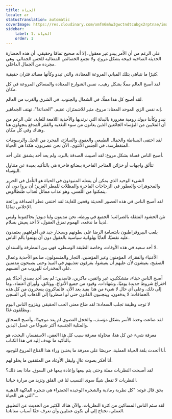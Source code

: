 ```yaml
---
title: الحياة
locale: ar
statusTranslation: automatic
coverImage: https://res.cloudinary.com/xmfm6mhw3gwctndtcubgx2rptnae/image/upload/v1741354419/small_cover_la_gran_rebelion_28716e29d2.webp
sidebar:
    label: 1. الحياة
    order: 1
---
```

على الرغم من أن الأمر يبدو غير معقول، إلا أنه صحيح تمامًا وحقيقي، أن هذه الحضارة الحديثة الصاخبة قبيحة بشكل مروع، ولا تجمع الخصائص المتعالية للحس الجمالي، وهي مجردة من الجمال الداخلي.

كثيرًا ما نتباهى بتلك المباني المروعة المعتادة، والتي تبدو وكأنها مصائد فئران حقيقية.

لقد أصبح العالم مملًا بشكل رهيب، نفس الشوارع المعتادة والمساكن المروعة في كل مكان.

لقد أصبح كل هذا مملًا، في الشمال والجنوب، في الشرق والغرب من العالم.

إنه نفس الزي الموحد المعتاد: مروع، مثير للاشمئزاز، عقيم. "الحداثة!"، تهتف الجماهير.

نبدو وكأننا ديوك رومية مغرورة بالبدلة التي نرتديها والأحذية اللامعة للغاية، على الرغم من أن الملايين من البؤساء الجائعين الذين يعانون من سوء التغذية والفقر المدقع يتجولون هنا وهناك وفي كل مكان.

لقد اختفى البساطة والجمال الطبيعي والعفوي والساذج، المجرد من الحيل والرسومات المتغطرسة، في الجنس الأنثوي. الآن نحن عصريون، هكذا هي الحياة.

أصبح الناس قساة بشكل مروع: لقد أصيبت الصدقة بالبرد، ولم يعد أحد يشفق على أحد.

تتألق واجهات أو خزائن المتاجر الفاخرة ببضائع فاخرة هي بالتأكيد بعيدة عن متناول البؤساء.

الشيء الوحيد الذي يمكن أن يفعله المنبوذون في الحياة هو التأمل في الحرير والمجوهرات والعطور في الزجاجات الفاخرة والمظلات للمطر الغزير؛ أن يروا دون أن يتمكنوا من اللمس، وهو عذاب مماثل لعذاب طنطالوس.

لقد أصبح الناس في هذه العصور الحديثة وقحين للغاية: لقد اختفى عطر الصداقة ورائحة الإخلاص تمامًا.

تئن الحشود المثقلة بالضرائب؛ الجميع في ورطة، نحن مدينون ولنا ديون؛ يحاكموننا وليس لدينا ما ندفعه، الهموم تمزق العقول، لا أحد يعيش بسلام.

يلعب البيروقراطيون بابتسامة الرضا على بطونهم وسيجار جيد في أفواههم، يعتمدون عليه نفسيًا، ألعابًا بهلوانية سياسية بالعقول دون أن يهتموا بألم الناس.

لا أحد سعيد في هذه الأوقات، وخاصة الطبقة الوسطى، فهي بين المطرقة والسندان.

الأغنياء والفقراء، المؤمنون وغير المؤمنين، التجار والمتسولون، صانعو الأحذية وعمال الصفيح، يعيشون لأن عليهم أن يعيشوا، يغرقون تعذيبهم في النبيذ وحتى يصبحون مدمنين على المخدرات للهروب من أنفسهم.

أصبح الناس خبثاء، متشككين، غير واثقين، ماكرين، فاسدين؛ لم يعد أحد يصدق أحدًا؛ يتم اختراع شروط جديدة يوميًا، وشهادات، وقيود من جميع الأنواع، ووثائق، وأوراق اعتماد، وما إلى ذلك، وعلى أي حال لا شيء من هذا يفيد بعد الآن، فالماكرون يسخرون من كل هذه الحماقات: لا يدفعون، ويتجنبون القانون حتى لو اضطروا إلى الذهاب إلى السجن.

لا توجد وظيفة تجلب السعادة؛ لقد ضاع معنى الحب الحقيقي ويتزوج الناس اليوم ويطلقون غدًا.

لقد ضاعت وحدة الأسر بشكل مؤسف، والخجل العضوي لم يعد موجودًا، وأصبح السحاق والمثلية الجنسية أكثر شيوعًا من غسل اليدين.

معرفة شيء عن كل هذا، محاولة معرفة سبب كل هذا العفن، الاستفسار، البحث، هو بالتأكيد ما نهدف إليه في هذا الكتاب.

أنا أتحدث بلغة الحياة العملية، حريصًا على معرفة ما يختبئ وراء هذا القناع المروع للوجود.

أنا أفكر بصوت عالٍ وليقل الأوغاد من المثقفين ما يحلو لهم.

لقد أصبحت النظريات مملة وحتى يتم بيعها وإعادة بيعها في السوق. ماذا بعد ذلك؟

النظريات لا تفعل شيئًا سوى التسبب لنا في القلق وتزيد من مرارة حياتنا.

بحق قال غوته: "كل نظرية رمادية والشجرة الوحيدة الخضراء هي شجرة الفاكهة الذهبية التي هي الحياة"...

لقد سئم الناس المساكين من كثرة النظريات، والآن هناك الكثير من الحديث عن التطبيق العملي، نحتاج إلى أن نكون عمليين وأن نعرف حقًا أسباب معاناتنا.

